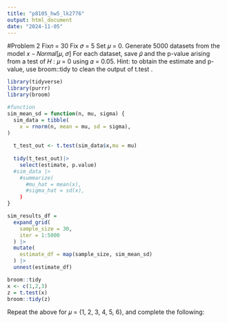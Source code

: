 ```yaml
---
title: "p8105_hw5_lk2776"
output: html_document
date: "2024-11-05"
---
```


#Problem 2 
Fix𝑛 = 30
Fix 𝜎 = 5
Set 𝜇 = 0. Generate 5000 datasets from the model
𝑥 ∼ 𝑁𝑜𝑟𝑚𝑎𝑙[𝜇, 𝜎]
For each dataset, save 𝜇̂ and the p-value arising from a test of 𝐻 : 𝜇 = 0 using 𝛼 = 0.05.
Hint: to obtain the estimate and p-value, use
broom::tidy to clean the output of t.test .


```r
library(tidyverse)
library(purrr)
library(broom)
```

```r
#function
sim_mean_sd = function(n, mu, sigma) {
  sim_data = tibble(
    x = rnorm(n, mean = mu, sd = sigma),
)
  
  t_test_out <- t.test(sim_data$x,mu = mu)
  
  tidy(t_test_out)|>
    select(estimate, p.value)
  #sim_data |>
    #summarize(
      #mu_hat = mean(x),
      #sigma_hat = sd(x),
    )
}

sim_results_df =
  expand_grid(
    sample_size = 30,
    iter = 1:5000
  ) |>
  mutate(
    estimate_df = map(sample_size, sim_mean_sd)
  ) |>
  unnest(estimate_df)
```

```r
broom::tidy 
x <- c(1,2,3)
z = t.test(x)
broom::tidy(z)
```

Repeat the above for 𝜇 = {1, 2, 3, 4, 5, 6}, and complete the following: